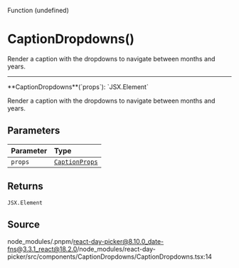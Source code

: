 <SectionTitle>Function (undefined)</SectionTitle>

# CaptionDropdowns()

<Description>
  Render a caption with the dropdowns to navigate between months and years.
</Description>

---

<a id="undefined" name="undefined"></a>

<SignatureMemberIdentifier>
  **CaptionDropdowns**(`props`): `JSX.Element`
</SignatureMemberIdentifier>

Render a caption with the dropdowns to navigate between months and years.

## Parameters

| Parameter | Type                                                   |
| :-------- | :----------------------------------------------------- |
| `props`   | [`CaptionProps`](/docs/api/interfaces/CaptionProps.md) |

## Returns

`JSX.Element`

## Source

node_modules/.pnpm/react-day-picker@8.10.0_date-fns@3.3.1_react@18.2.0/node_modules/react-day-picker/src/components/CaptionDropdowns/CaptionDropdowns.tsx:14
